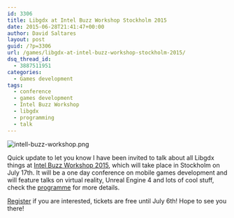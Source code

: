 ```yaml
---
id: 3306
title: Libgdx at Intel Buzz Workshop Stockholm 2015
date: 2015-06-28T21:41:47+00:00
author: David Saltares
layout: post
guid: /?p=3306
url: /games/libgdx-at-intel-buzz-workshop-stockholm-2015/
dsq_thread_id:
  - 3887511951
categories:
  - Games development
tags:
  - conference
  - games development
  - Intel Buzz Workshop
  - libgdx
  - programming
  - talk
---
```


![intell-buzz-workshop.png](/img/wp/intell-buzz-workshop.webp)

Quick update to let you know I have been invited to talk about all Libgdx things
at [Intel Buzz Workshop 2015](http://intelbuzz.bemyapp.com/), which will take
place in Stockholm on July 17th. It will be a one day conference on mobile games
development and will feature talks on virtual reality, Unreal Engine 4 and lots
of cool stuff, check the [programme](http://intelbuzz.bemyapp.com/stockholm/#schedule)
for more details.

[Register](http://intelbuzz.bemyapp.com/stockholm/#schedule) if you are interested, tickets are free until July 6th! Hope to see you there!
